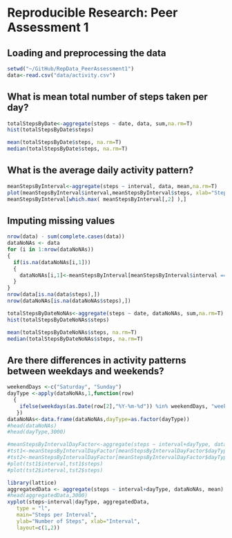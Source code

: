 # Reproducible Research: Peer Assessment 1


## Loading and preprocessing the data

```r
setwd("~/GitHub/RepData_PeerAssessment1")
data<-read.csv("data/activity.csv")
```

## What is mean total number of steps taken per day?

```r
totalStepsByDate<-aggregate(steps ~ date, data, sum,na.rm=T)
hist(totalStepsByDate$steps)

mean(totalStepsByDate$steps, na.rm=T)
median(totalStepsByDate$steps, na.rm=T)

```


## What is the average daily activity pattern?
```r
meanStepsByInterval<-aggregate(steps ~ interval, data, mean,na.rm=T)
plot(meanStepsByInterval$interval,meanStepsByInterval$steps, xlab="Steps/Day", main="Steps per Day Frequency")
meanStepsByInterval[which.max( meanStepsByInterval[,2] ),]
```

## Imputing missing values
```r
nrow(data) - sum(complete.cases(data))
dataNoNAs <- data
for (i in 1:nrow(dataNoNAs))
{
  if(is.na(dataNoNAs[i,1]))
  {
    dataNoNAs[i,1]<-meanStepsByInterval[meanStepsByInterval$interval == dataNoNAs[i,3],2]
  }
}
nrow(data[is.na(data$steps),])
nrow(dataNoNAs[is.na(dataNoNAs$steps),])

totalStepsByDateNoNAs<-aggregate(steps ~ date, dataNoNAs, sum,na.rm=T)
hist(totalStepsByDateNoNAs$steps)

mean(totalStepsByDateNoNAs$steps, na.rm=T)
median(totalStepsByDateNoNAs$steps, na.rm=T)
```

## Are there differences in activity patterns between weekdays and weekends?
```r
weekendDays <-c("Saturday", "Sunday")
dayType <-apply(dataNoNAs,1,function(row) 
  {
    ifelse(weekdays(as.Date(row[2],"%Y-%m-%d")) %in% weekendDays, "weekend","weekday")
   })
dataNoNAs<-data.frame(dataNoNAs,dayType=as.factor(dayType))
#head(dataNoNAs)
#head(dayType,3000)
```


```r
#meanStepsByIntervalDayFactor<-aggregate(steps ~ interval+dayType, dataNoNAs, mean,na.rm=T)
#tst1<-meanStepsByIntervalDayFactor[meanStepsByIntervalDayFactor$dayType=="weekday",]
#tst2<-meanStepsByIntervalDayFactor[meanStepsByIntervalDayFactor$dayType=="weekend",]
#plot(tst1$interval,tst1$steps)
#plot(tst2$interval,tst2$steps)

library(lattice)
aggregatedData <- aggregate(steps ~ interval+dayType, dataNoNAs, mean)
#head(aggregatedData,3000)
xyplot(steps~interval|dayType, aggregatedData,
   type = "l",
   main="Steps per Interval", 
   ylab="Number of Steps", xlab="Interval",
   layout=c(1,2))

```